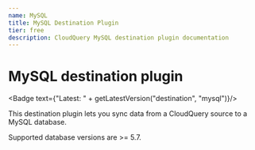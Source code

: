 ```yaml
---
name: MySQL
title: MySQL Destination Plugin
tier: free
description: CloudQuery MySQL destination plugin documentation
---
```

# MySQL destination plugin


<Badge text={"Latest: " + getLatestVersion("destination", "mysql")}/>

This destination plugin lets you sync data from a CloudQuery source to a MySQL database.

Supported database versions are >= 5.7.
